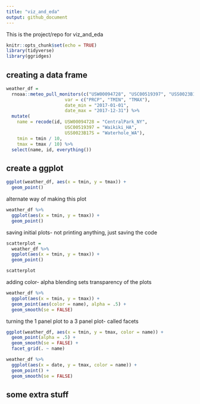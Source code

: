 ```yaml
---
title: "viz_and_eda"
output: github_document
---
```


This is the project/repo for viz_and_eda
```r
knitr::opts_chunk$set(echo = TRUE)
library(tidyverse)
library(ggridges)
```
## creating a data frame
```r
weather_df = 
  rnoaa::meteo_pull_monitors(c("USW00094728", "USC00519397", "USS0023B17S"),
                      var = c("PRCP", "TMIN", "TMAX"), 
                      date_min = "2017-01-01",
                      date_max = "2017-12-31") %>%
  mutate(
    name = recode(id, USW00094728 = "CentralPark_NY", 
                      USC00519397 = "Waikiki_HA",
                      USS0023B17S = "Waterhole_WA"),
    tmin = tmin / 10,
    tmax = tmax / 10) %>%
  select(name, id, everything())
```

## create a ggplot

```r
ggplot(weather_df, aes(x = tmin, y = tmax)) + 
  geom_point()
```

alternate way of making this plot

```r
weather_df %>%
  ggplot(aes(x = tmin, y = tmax)) + 
  geom_point()
```
saving initial plots- not printing anything, just saving the code
```r
scatterplot = 
  weather_df %>%
  ggplot(aes(x = tmin, y = tmax)) + 
  geom_point()

scatterplot
```
adding color- alpha blending sets transparency of the plots

```r
weather_df %>%
  ggplot(aes(x = tmin, y = tmax)) + 
  geom_point(aes(color = name), alpha = .5) +
  geom_smooth(se = FALSE)
```
turning the 1 panel plot to a 3 panel plot- called facets
```r
ggplot(weather_df, aes(x = tmin, y = tmax, color = name)) + 
  geom_point(alpha = .5) +
  geom_smooth(se = FALSE) + 
  facet_grid(. ~ name)
```
```r
weather_df %>%
  ggplot(aes(x = date, y = tmax, color = name)) +
  geom_point() +
  geom_smooth(se = FALSE) 
```
## some extra stuff


